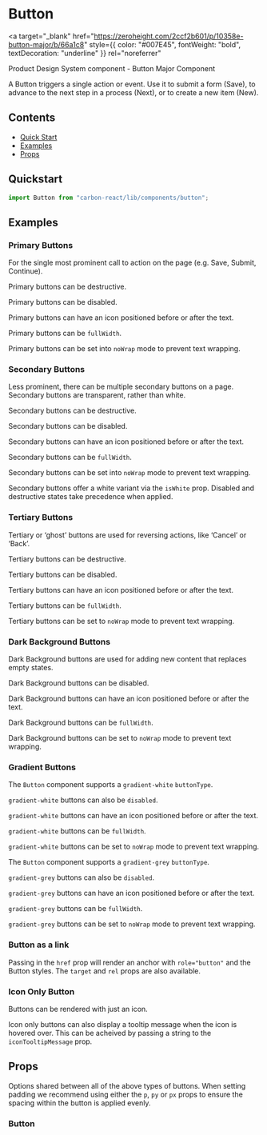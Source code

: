 

<Meta of={ButtonStories} />

# Button

<a
  target="_blank"
  href="https://zeroheight.com/2ccf2b601/p/10358e-button-major/b/66a1c8"
  style={{ color: "#007E45", fontWeight: "bold", textDecoration: "underline" }}
  rel="noreferrer"
>
  Product Design System component - Button Major Component
</a>

A Button triggers a single action or event.
Use it to submit a form (Save), to advance to the next step in a process (Next), or to create a new item (New).

## Contents

- [Quick Start](#quick-start)
- [Examples](#examples)
- [Props](#props)

## Quickstart

```javascript
import Button from "carbon-react/lib/components/button";
```

## Examples

### Primary Buttons

For the single most prominent call to action on the page (e.g. Save, Submit, Continue).

<Canvas of={ButtonStories.PrimaryButton} />

Primary buttons can be destructive.

<Canvas of={ButtonStories.PrimaryButtonDestructive} />

Primary buttons can be disabled.

<Canvas of={ButtonStories.PrimaryButtonDisabled} />

Primary buttons can have an icon positioned before or after the text.

<Canvas of={ButtonStories.PrimaryButtonIcon} />

Primary buttons can be `fullWidth`.

<Canvas of={ButtonStories.PrimaryButtonFullWitdth} />

Primary buttons can be set into `noWrap` mode to prevent text wrapping.

<Canvas of={ButtonStories.PrimaryButtonNoWrap} />

### Secondary Buttons

Less prominent, there can be multiple secondary buttons on a page.
Secondary buttons are transparent, rather than white.

<Canvas of={ButtonStories.SecondaryButton} />

Secondary buttons can be destructive.

<Canvas of={ButtonStories.SecondaryButtonDestructive} />

Secondary buttons can be disabled.

<Canvas of={ButtonStories.SecondaryButtonDisabled} />

Secondary buttons can have an icon positioned before or after the text.

<Canvas of={ButtonStories.SecondaryButtonIcon} />

Secondary buttons can be `fullWidth`.

<Canvas of={ButtonStories.SecondaryButtonFullWidth} />

Secondary buttons can be set into `noWrap` mode to prevent text wrapping.

<Canvas of={ButtonStories.SecondaryButtonNoWrap} />

Secondary buttons offer a white variant via the `isWhite` prop. Disabled and destructive states take precedence when applied.

<Canvas of={ButtonStories.SecondaryButtonWhite} />

### Tertiary Buttons

Tertiary or ‘ghost’ buttons are used for reversing actions, like ‘Cancel’ or ‘Back’.

<Canvas of={ButtonStories.TertiaryButton} />

Tertiary buttons can be destructive.

<Canvas of={ButtonStories.TertiaryButtonDestructive} />

Tertiary buttons can be disabled.

<Canvas of={ButtonStories.TertiaryButtonDisabled} />

Tertiary buttons can have an icon positioned before or after the text.

<Canvas of={ButtonStories.TertiaryButtonIcon} />

Tertiary buttons can be `fullWidth`.

<Canvas of={ButtonStories.TertiaryButtonFullWidth} />

Tertiary buttons can be set to `noWrap` mode to prevent text wrapping.

<Canvas of={ButtonStories.TertiaryButtonNoWrap} />

### Dark Background Buttons

Dark Background buttons are used for adding new content that replaces empty states.

<Canvas of={ButtonStories.DarkBackgroundButton} />

Dark Background buttons can be disabled.

<Canvas of={ButtonStories.DarkBackgroundButtonDisabled} />

Dark Background buttons can have an icon positioned before or after the text.

<Canvas of={ButtonStories.DarkBackgroundButtonIcon} />

Dark Background buttons can be `fullWidth`.

<Canvas of={ButtonStories.DarkBackgroundButtonFullWidth} />

Dark Background buttons can be set to `noWrap` mode to prevent text wrapping.

<Canvas of={ButtonStories.DarkBackgroundButtonNoWrap} />

### Gradient Buttons

The `Button` component supports a `gradient-white` `buttonType`.

<Canvas of={ButtonStories.GradientWhite} />

`gradient-white` buttons can also be `disabled`.

<Canvas of={ButtonStories.GradientWhiteDisabled} />

`gradient-white` buttons can have an icon positioned before or after the text.

<Canvas of={ButtonStories.GradientWhiteIcon} />

`gradient-white` buttons can be `fullWidth`.

<Canvas of={ButtonStories.GradientWhiteFullWidth} />

`gradient-white` buttons can be set to `noWrap` mode to prevent text wrapping.

<Canvas of={ButtonStories.GradientWhiteNoWrap} />

The `Button` component supports a `gradient-grey` `buttonType`.

<Canvas of={ButtonStories.GradientGrey} />

`gradient-grey` buttons can also be `disabled`.

<Canvas of={ButtonStories.GradientGreyDisabled} />

`gradient-grey` buttons can have an icon positioned before or after the text.

<Canvas of={ButtonStories.GradientGreyIcon} />

`gradient-grey` buttons can be `fullWidth`.

<Canvas of={ButtonStories.GradientGreyFullWidth} />

`gradient-grey` buttons can be set to `noWrap` mode to prevent text wrapping.

<Canvas of={ButtonStories.GradientGreyNoWrap} />

### Button as a link

Passing in the `href` prop will render an anchor with `role="button"` and the Button styles. The `target` and `rel` props are also available.

<Canvas of={ButtonStories.ButtonAsALink} />

### Icon Only Button

Buttons can be rendered with just an icon.

<Canvas of={ButtonStories.ButtonIconOnly} />

Icon only buttons can also display a tooltip message when the icon is hovered over. This can be acheived by passing a string to the `iconTooltipMessage` prop.

<Canvas of={ButtonStories.ButtonIconTooltipMessage} />

## Props

Options shared between all of the above types of buttons. When setting padding we recommend using either the `p`, `py`
or `px` props to ensure the spacing within the button is applied evenly.

### Button

<ArgTypes of={ButtonStories} />
